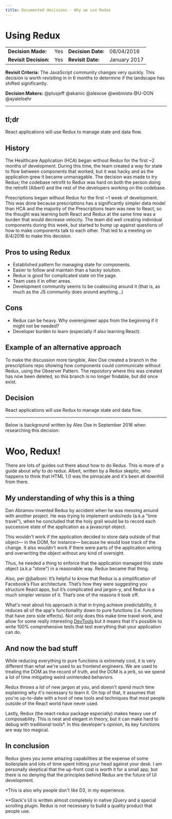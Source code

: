 ```yaml
---
title: Documented decisions - Why we use Redux
---
```


# Using Redux

| | | | |
| --- | --- | --- | --- |
|**Decision Made:**|Yes| **Decision Date:** | 08/04/2016 |
|**Revisit Decision:**| Yes | **Revisit Date:** | January 2017 |

**Revisit Criteria:** The JavaScript community changes very quickly. This decision is worth revisiting in in 6 months to determine if the landscape has shifted significantly.

**Decision Makers:** @plusjeff @akainic @alexose @webinista @U-DON @ayaleloehr


---

## tl;dr
React applications will use Redux to manage state and data flow.

## History
The Healthcare Application (HCA) began without Redux for the first ~2 months of development.  During this time, the team created a way for state to flow between components that worked, but it was hacky and as the application grew it became unmanagable. The decision was made to try Redux; the codebase retrofit to Redux was hard on both the person doing the retrofit (Albert) and the rest of the developers working on the codebase.

Prescriptions began without Redux for the first ~1 week of development. This was done because prescriptions has a significantly simpler data model than HCA and the majority of the Prescriptions team was new to React, so the thought was learning both React and Redux at the same time was a burden that would decrease velocity. The team did well creating individual components during this week, but started to bump up against questions of how to make components talk to each other. That led to a meeting on 8/4/2016 to make this decision.


## Pros to using Redux

- Established pattern for managing state for components.
- Easier to follow and maintain than a hacky solution.
- Redux is good for complicated state on the page.
- Team uses it in other areas.
- Development community seems to be coalescing around it (that is, as much as the JS community does around anything...)

## Cons

- Redux can be heavy. Why overengineer apps from the beginning if it might not be needed?
- Developer burden to learn (especially if also learning React).

## Example of an alternative approach
To make the discussion more tangible, Alex Ose created a branch in the prescriptions repo showing how components could communicate without Redux, using the Observer Pattern. The repository where this was created has now been deleted, so this branch is no longer findable, but did once exist.

## Decision
React applications will use Redux to manage state and data flow.


---

Below is background written by Alex Ose in September 2016 when researching this decision:

# Woo, Redux!

There are lots of guides out there about how to do Redux.  This is more of a guide about _why_ to do redux.  Albeit, written by a Redux skeptic, who happens to think that HTML 1.0 was the pinnacale and it's been all downhill from there.

## My understanding of why this is a thing

Dan Abramov invented Redux by accident when he was messing around with another project.  He was trying to implement undo/redo (a.k.a "time travel"), when he concluded that the holy grail would be to record each successive state of the application as a javascript object.

This wouldn't work if the application decided to store data outside of that object— in the DOM, for instance— because he would lose track of the change.  It also wouldn't work if there were parts of the application writing and overwriting the object without any kind of oversight.

Thus, he needed a thing to enforce that the application managed this state object (a.k.a "store") in a reasonable way.  Redux became that thing.

Also, per @jbalboni:  It’s helpful to know that Redux is a simplification of Facebook’s Flux architecture. That’s how they were suggesting you structure React apps, but it’s complicated and jargon-y, and Redux is a much simpler version of it. That’s one of the reasons it took off.

What's neat about his approach is that in trying achieve predictability, it reduces all of the app's functionality down to pure functions (i.e. functions that have zero side effects).  Not only does this make time travel work, and allow for some really interesting [DevTools](https://chrome.google.com/webstore/detail/redux-devtools/lmhkpmbekcpmknklioeibfkpmmfibljd?hl=en) but it means that it's possible to write 100% comprehensive tests that test everything that your application can do.

## And now the bad stuff

While reducing everything to pure functions is extremely cool, it is very different than what we're used to as frontend engineers.  We are used to treating the DOM as the record of truth, and the DOM is a jerk, so we spend a lot of time mitigating weird unintended behaviors.

Redux throws a _lot_ of new jargon at you, and doesn't spend much time explaining why it's necessary to learn it.  On top of that, it assumes that you're up-to-date with a host of new tools and techniques that most people outside of the React world have never used.

Lastly, Redux (the react-redux package especially) makes heavy use of composability.  This is neat and elegant in theory, but it can make hard to debug with traditional tools*.  In this developer's opinion, its key functions are way too magical.

## In conclusion

Redux gives you some amazing capabilities at the expense of some boilerplate and lots of time spent hitting your head against your desk.  I am personally skeptical that the up-front cost is worth it for a small app, but there is no denying that the principles behind Redux are the future of UI development.

*This is also why people don't like D3, in my experience.

**Slack's UI is written almost completely in native jQuery and a special scrolling plugin.  Redux is not necessary to build a quality product that people use.